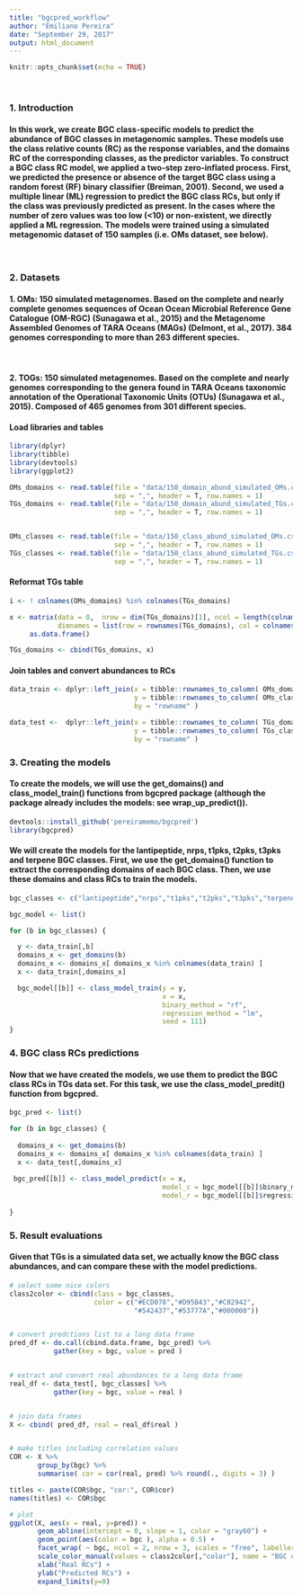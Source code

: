 ```yaml
---
title: "bgcpred_workflow"
author: "Emiliano Pereira"
date: "September 29, 2017"
output: html_document
---
```


```r
knitr::opts_chunk$set(echo = TRUE)
```

&nbsp;

### __1. Introduction__
#### In this work, we create BGC class-specific models to predict the abundance of BGC classes in metagenomic samples. These models use the class relative counts (RC) as the response variables, and the domains RC of the corresponding classes, as the predictor variables. To construct a BGC class RC model, we applied a two-step zero-inflated process. First, we predicted the presence or absence of the target BGC class using a random forest (RF) binary classifier (Breiman, 2001). Second, we used a multiple linear (ML) regression to predict the BGC class RCs, but only if the class was previously predicted as present. In the cases where the number of zero values was too low (<10) or non-existent, we directly applied a ML regression. The models were trained using a simulated metagenomic dataset of 150 samples (i.e. OMs dataset, see below).

&nbsp;

### __2. Datasets__
#### 1. OMs: 150 simulated metagenomes. Based on the complete and nearly complete genomes sequences of Ocean Ocean Microbial Reference Gene Catalogue (OM-RGC) (Sunagawa et al., 2015) and the Metagenome Assembled Genomes of TARA Oceans (MAGs) (Delmont, et al., 2017). 384 genomes corresponding to more than 263 different species.

&nbsp;

#### 2. TOGs: 150 simulated metagenomes. Based on the complete and nearly genomes corresponding to the genera found in TARA Oceans taxonomic annotation of the Operational Taxonomic Units (OTUs) (Sunagawa et al., 2015). Composed of 465 genomes from 301 different species.

#### Load libraries and tables

```r
library(dplyr)
library(tibble)
library(devtools)
library(ggplot2)

OMs_domains <- read.table(file = "data/150_domain_abund_simulated_OMs.csv", 
                          sep = ",", header = T, row.names = 1)
TGs_domains <- read.table(file = "data/150_domain_abund_simulated_TGs.csv",
                          sep = ",", header = T, row.names = 1)


OMs_classes <- read.table(file = "data/150_class_abund_simulated_OMs.csv", 
                          sep = ",", header = T, row.names = 1)
TGs_classes <- read.table(file = "data/150_class_abund_simulated_TGs.csv",
                          sep = ",", header = T, row.names = 1)

```
#### Reformat TGs table

```r

i <- ! colnames(OMs_domains) %in% colnames(TGs_domains)

x <- matrix(data = 0,  nrow = dim(TGs_domains)[1], ncol = length(colnames(OMs_domains)[i]),
            dimnames = list(row = rownames(TGs_domains), col = colnames(OMs_domains)[i]) ) %>%
     as.data.frame()        

TGs_domains <- cbind(TGs_domains, x)

```

#### Join tables and convert abundances to RCs

```r
data_train <- dplyr::left_join(x = tibble::rownames_to_column( OMs_domains/rowSums(OMs_domains) ),
                               y = tibble::rownames_to_column( OMs_classes/rowSums(OMs_classes) ), 
                               by = "rowname" )

data_test <-  dplyr::left_join(x = tibble::rownames_to_column( TGs_domains/rowSums(TGs_domains) ),
                               y = tibble::rownames_to_column( TGs_classes/rowSums(TGs_classes) ), 
                               by = "rowname" )

```
### __3. Creating the models__
#### To create the models, we will use the get_domains() and class_model_train() functions from bgcpred package (although the package already includes the models: see wrap_up_predict()).

```r

devtools::install_github('pereiramemo/bgcpred')
library(bgcpred)

```

#### We will create the models for the lantipeptide, nrps, t1pks, t2pks, t3pks and terpene BGC classes. First, we use the get_domains() function to extract the corresponding domains of each BGC class. Then, we use these domains and class RCs to train the models.
```r

bgc_classes <- c("lantipeptide","nrps","t1pks","t2pks","t3pks","terpene")

bgc_model <- list()

for (b in bgc_classes) {

  y <- data_train[,b]
  domains_x <- get_domains(b)
  domains_x <- domains_x[ domains_x %in% colnames(data_train) ]
  x <- data_train[,domains_x]

  bgc_model[[b]] <- class_model_train(y = y, 
                                      x = x, 
                                      binary_method = "rf", 
                                      regression_method = "lm", 
                                      seed = 111)
}

```

### __4. BGC class RCs predictions __
#### Now that we have created the models, we use them to predict the BGC class RCs in TGs data set. For this task, we use the class_model_predit() function from bgcpred.

```r

bgc_pred <- list()

for (b in bgc_classes) {
  
  domains_x <- get_domains(b)
  domains_x <- domains_x[ domains_x %in% colnames(data_train) ]
  x <- data_test[,domains_x]
  
 bgc_pred[[b]] <- class_model_predict(x = x, 
                                      model_c = bgc_model[[b]]$binary_model, 
                                      model_r = bgc_model[[b]]$regression_model)
  
}  

```

### __5. Result evaluations __
#### Given that TGs is a simulated data set, we actually know the BGC class abundances, and can compare these with the model predictions.

```r

# select some nice colors
class2color <- cbind(class = bgc_classes, 
                     color = c("#ECD078","#D95B43","#C02942",
                               "#542437","#53777A","#000000"))


# convert predctions list to a long data frame
pred_df <- do.call(cbind.data.frame, bgc_pred) %>% 
           gather(key = bgc, value = pred )


# extract and convert real abundances to a long data frame
real_df <- data_test[, bgc_classes] %>%
           gather(key = bgc, value = real )


# join data frames
X <- cbind( pred_df, real = real_df$real )


# make titles including correlation values
COR <- X %>% 
       group_by(bgc) %>%
       summarise( cor = cor(real, pred) %>% round(., digits = 3) )

titles <- paste(COR$bgc, "cor:", COR$cor)
names(titles) <- COR$bgc

# plot
ggplot(X, aes(x = real, y=pred)) +
       geom_abline(intercept = 0, slope = 1, color = "gray60") +  
       geom_point(aes(color = bgc ), alpha = 0.5) +
       facet_wrap( ~ bgc, ncol = 2, nrow = 3, scales = "free", labeller = as_labeller(titles)) +
       scale_color_manual(values = class2color[,"color"], name = "BGC class") + 
       xlab("Real RCs") +
       ylab("Predicted RCs") +
       expand_limits(y=0) 


```


